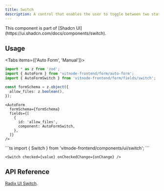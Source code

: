 ```yaml
---
title: Switch
description: A control that enables the user to toggle between two states, such as on and off.
---
```



<ImageZoom src={img} className="max-w-xs" alt="Switch" />

<Callout title="Shadcn UI">
  This component is part of [Shadcn
  UI](https://ui.shadcn.com/docs/components/switch).
</Callout>

## Usage


<Tabs items={['Auto Form', 'Manual']}>
  <Tab value="Auto Form">
```ts
import * as z from 'zod';
import { AutoForm } from 'vitnode-frontend/form/auto-form';
import { AutoFormSwitch } from 'vitnode-frontend/form/fields/switch';
```

```ts
const formSchema = z.object({
  allow_files: z.boolean(),
});
```

```tsx
<AutoForm
  formSchema={formSchema}
  fields={[
    {
      id: 'allow_files',
      component: AutoFormSwitch,
    },
  ]}
/>
```

  </Tab>

  <Tab value="Manual">
```ts
import { Switch } from 'vitnode-frontend/components/ui/switch';
```

```tsx
<Switch checked={value} onCheckedChange={onChange} />
```

  </Tab>
</Tabs>

## API Reference

[Radix UI Switch](https://www.radix-ui.com/primitives/docs/components/switch#api-reference).
